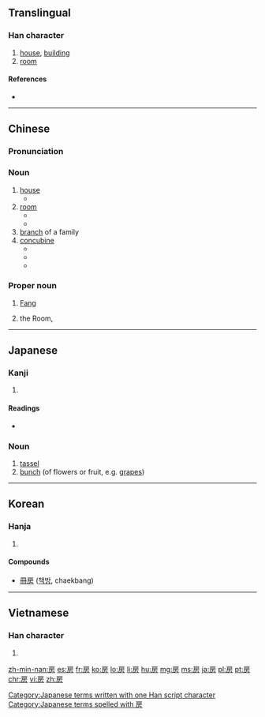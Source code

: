 ==Translingual==

===Han character===
{{Han char|rn=63|rad=戶|as=04|sn=8|four=3022<sub>7</sub>|canj=竹尸卜竹尸 (HSYHS), 戈尸卜竹尸 (ISYHS)|ids=⿸[[戶]][[方]], ⿸[[户]]方, ⿸[[戸]]方}}

# [[house]], [[building]]
# [[room]]

====References====
* {{Han ref|kx=0415.150|dkj=11714|dj=0759.160|hdz=32260.040|uh=623F|ud=25151|bh=A9D0|bd=43472}}

----

==Chinese==
{{zh-hanzi-box|[[房]]}}

===Pronunciation===
{{zh-pron
|m=fáng,páng
|c=fong2,fong4
|h=pfs=fòng
|mn=pâng/phâng
|mc=y
|oc=y
|cat=n
}}

===Noun===
{{zh-noun|mw={{zh-l|間/间}}}}

# [[house]]
#* {{zh-usex|我 一个人 在 '''房''' 里|I'm alone in the '''house'''.|link=y}}
# [[room]]
#* {{zh-usex|我 可以 把 提包 撂 在 你 '''房''' 里 吗？|Can I dump my bags in your '''room'''?|link=y}}
#* {{zh-usex|我 已经 把 这 间 '''房''' 分给 你 了。|I have allocated this '''room''' to you.|link=y}}
# [[branch]] of a family
# [[concubine]]
#* {{zh-usex|二房|concubine|link=y}}
#* {{zh-usex|偏房|concubine|link=y}}
#* {{zh-usex|收房|to take as concubine|link=y}}

===Proper noun===
{{zh-proper noun}}

# {{surname|lang=zh}} [[Fang]]
# {{label|zh|astronomy}} the Room, {{n-g|a Chinese constellation, 4th of the [[w:Twenty-Eight_Mansions|Twenty-Eight Mansions]] ({{l|zh|二十八宿}}) and part of the Azure Dragon ({{zh-l|青龍}}).}}

----

==Japanese==

===Kanji===
{{ja-kanji|grade=7|rs=戶04}}

# {{defn|lang=ja|sort=戶04}}

====Readings====
* {{ja-readings|on=[[ぼう]] (bō), [[ほう]] (hō)|kun=[[ふさ]] (fusa), [[へや]] (heya)}}

===Noun===
{{ja-noun|k|hira=ふさ|rom=fusa}}

# [[tassel]]
# [[bunch]] (of flowers or fruit, e.g. [[grape]]s)

[[Category:Japanese terms written with one Han script character]]
[[Category:Japanese terms spelled with 房]]
----

==Korean==

===Hanja===
{{ko-hanja|hangeul=방|eumhun=방|rv=bang|mr=pang|y=pang}}

# {{defn|lang=ko|sort=戶04}}

====Compounds====
* [[冊房]] ([[책방]], chaekbang)

----

==Vietnamese==

===Han character===
{{vi-hantu|[[phòng]], [[buồng]]|rs=戶04}}

# {{defn|lang=vi|sort=戶04}}

[[zh-min-nan:房]]
[[es:房]]
[[fr:房]]
[[ko:房]]
[[lo:房]]
[[li:房]]
[[hu:房]]
[[mg:房]]
[[ms:房]]
[[ja:房]]
[[pl:房]]
[[pt:房]]
[[chr:房]]
[[vi:房]]
[[zh:房]]